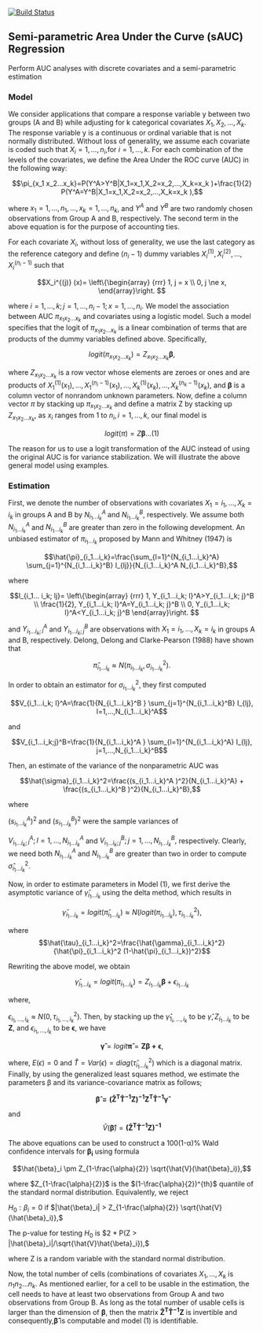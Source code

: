 [![Build Status](https://travis-ci.com/sbohora/sAUC.svg?token=shyYTzvvbsLRHsRAWXTg)](https://travis-ci.com/sbohora/sAUC)

## Semi-parametric Area Under the Curve (sAUC) Regression
Perform AUC analyses with discrete covariates and a semi-parametric estimation

### Model

We consider applications that compare a response variable y between two groups (A and B) while adjusting for k categorical covariates $X_1,X_2,...,X_k$.  The response variable y is a continuous or ordinal variable that is not normally distributed.  Without loss of generality, we assume each covariate is coded such that $X_i=1,...,n_i$,for $i=1,...,k$. For each combination of the levels of the covariates, we define the Area Under the ROC curve (AUC) in the following way:

$$\pi_{x_1 x_2...x_k}=P(Y^A>Y^B|X_1=x_1,X_2=x_2,...,X_k=x_k )+\frac{1}{2} P(Y^A=Y^B|X_1=x_1,X_2=x_2,...,X_k=x_k ),$$

where $x_1=1,...,n_1,...,x_k=1,...,n_k$, and $Y^A$ and $Y^B$ are two randomly chosen observations from Group A and B, respectively.  The second term in the above equation is for the purpose of accounting ties.

For each covariate $X_i$, without loss of generality, we use the last category as the reference category and define ($n_i-1$) dummy variables $X_i^{(1)},X_i^{(2)},...,X_i^{(n_i-1)}$ such that 

$$X_i^{(j)} (x)= \left\{\begin{array}
{rrr}
1, j = x \\
0, j \ne x,
\end{array}\right.
$$

where $i=1,...,k; j=1,...,n_i-1; x=1,...,n_i$.   We model the association between AUC $\pi_{x_1 x_2...x_k}$ and covariates using a logistic model.  Such a model specifies that the logit of $\pi_{x_1 x_2...x_k}$ is a linear combination of terms that are products of the dummy variables defined above.  Specifically,

$$logit(\pi_{x_1 x_2...x_k } )=Z_{x_1 x_2...x_k} \boldsymbol{\beta},$$ 

where $Z_{x_1 x_2...x_k}$ is a row vector whose elements are zeroes or ones and are products of $X_1^{(1)} (x_1 ),...,X_1^{(n_i-1) } (x_1),...,X_k^{(1)} (x_k),...,X_k^{(n_k-1)} (x_k)$, and $\boldsymbol{\beta}$ is a column vector of nonrandom unknown parameters.  Now, define a column vector $\pi$ by stacking up $\pi_{x_1 x_2...x_k}$ and define a matrix Z by stacking up $Z_{x_1 x_2...x_k}$, as $x_i$ ranges from 1 to $n_i, i=1,...,k$, our final model is  

$$logit(\pi)=Z\boldsymbol{\beta} ...(1)$$

The reason for us to use a logit transformation of the AUC instead of using the original AUC is for variance stabilization.  We will illustrate the above general model using examples.


### Estimation

First, we denote the number of observations with covariates $X_1=i_1,...,X_k=i_k$ in groups A and B by $N_{i_1...i_k}^A$ and $N_{i_1...i_k}^B$, respectively.  We assume both $N_{i_1...i_k}^A$ and $N_{i_1...i_k}^B$ are greater than zero in the following development.  An unbiased estimator of $\pi_{i_1...i_k}$ proposed by Mann and Whitney (1947) is

$$\hat{\pi}_{i_1...i_k}=\frac{\sum_{l=1}^{N_{i_1...i_k}^A} \sum_{j=1}^{N_{i_1...i_k}^B} I_{lj}}{N_{i_1...i_k}^A N_{i_1...i_k}^B},$$

where 

$$I_{i_1... i_k; lj}= \left\{\begin{array}
{rrr}
1, Y_{i_1...i_k; l}^A>Y_{i_1...i_k; j}^B \\
\frac{1}{2}, Y_{i_1...i_k; l}^A=Y_{i_1...i_k; j}^B \\
0, Y_{i_1...i_k; l}^A<Y_{i_1...i_k; j}^B
\end{array}\right.
$$

and $Y_{i_1...i_k; l}^A$ and $Y_{i_1...i_k; j}^B$ are observations with $X_1=i_1,...,X_k=i_k$ in groups A and B, respectively.  Delong, Delong and Clarke-Pearson (1988) have shown that 

$$\hat{\pi}_{i_1...i_k} \approx N(\pi_{i_1...i_k},\sigma_{i_1...i_k}^2).$$	

In order to obtain an estimator for $\sigma_{i_1...i_k}^2$, they first computed

$$V_{i_1...i_k; l}^A=\frac{1}{N_{i_1...i_k}^B } \sum_{j=1}^{N_{i_1...i_k}^B} I_{lj},  	l=1,...,N_{i_1...i_k}^A$$

and

$$V_{i_1...i_k;j}^B=\frac{1}{N_{i_1...i_k}^A } \sum_{l=1}^{N_{i_1...i_k}^A} I_{lj},  	j=1,...,N_{i_1...i_k}^B$$

Then, an estimate of the variance of the nonparametric AUC was

$$\hat{\sigma}_{i_1...i_k}^2=\frac{(s_{i_1...i_k}^A )^2}{N_{i_1...i_k}^A} + \frac{(s_{i_1...i_k}^B )^2}{N_{i_1...i_k}^B},$$

where 

$(s_{i_1...i_k}^A )^2$ and $(s_{i_1...i_k}^B )^2$ were the sample variances of 

$V_{i_1...i_k; l}^A; l=1,...,N_{i_1...i_k}^A$ and $V_{i_1...i_k; j}^B; j=1,...,N_{i_1...i_k}^B,$ respectively.  Clearly, we need both $N_{i_1...i_k}^A$ and $N_{i_1...i_k}^B$ are greater than two in order to compute $\hat{\sigma}_{i_1...i_k}^2$.

Now, in order to estimate parameters in Model (1), we first derive the asymptotic variance of $\hat{\gamma}_{i_1...i_k}$ using the delta method, which results in

$$\hat{\gamma}_{i_1...i_k}=logit(\hat{\pi}_{i_1...i_k}) \approx N(logit(\pi_{i_1...i_k}),\tau_{i_1...i_k}^2),$$

where $$\hat{\tau}_{i_1...i_k}^2=\frac{\hat{\gamma}_{i_1...i_k}^2}{\hat{\pi}_{i_1...i_k}^2  (1-\hat{\pi}_{i_1...i_k})^2}$$ 

Rewriting the above model, we obtain

$$\hat{\gamma}_{i_1...i_k}=logit(\pi_{i_1...i_k }) =Z_{i_1...i_k} \boldsymbol{\beta} + \epsilon_{i_1...i_k}$$
         
where, 

$\epsilon_{i_1,...,i_k} \approx N(0,\tau_{i_1,...,i_k}^2)$.  Then, by stacking up the $\hat{\gamma}_{1_i,...,i_k}$ to be 
$\hat{\gamma}, Z_{i_1...i_k}$ to be $\boldsymbol{Z}$, and $\epsilon_{i_1,...,i_k}$ to be 
$\boldsymbol{\epsilon}$, we have

$$\boldsymbol{\hat{\gamma}} =logit \boldsymbol{\hat{\pi}} = \boldsymbol{Z\beta + \epsilon},$$ 

where, $E(\epsilon)=0$ and $\hat{T}=Var(\epsilon)=diag(\hat{\tau}_{i_1... i_k}^2)$ which is a diagonal matrix.  Finally, by using the generalized least squares method, we estimate the parameters β  and its variance-covariance matrix as follows;

$$\boldsymbol{\hat{\beta} ={(\hat{Z}^T  \hat{T}^{-1}  Z)}^{-1} Z^T  \hat{T}^{-1} \hat{\gamma}}$$		

and
$$\hat{V}(\boldsymbol{\hat{\beta}}) = \boldsymbol{{(\hat{Z}^T  \hat{T}^{-1}  Z)}^{-1}}$$

The above equations can be used to construct a 100(1-α)% Wald confidence intervals for $\boldsymbol{\beta_i}$ using formula

$$\hat{\beta}_i \pm Z_{1-\frac{\alpha}{2}} \sqrt{\hat{V}(\hat{\beta}_i)},$$

where $Z_{1-\frac{\alpha}{2}}$ is the $(1-\frac{\alpha}{2})^{th}$ quantile of the standard normal distribution.  Equivalently, we reject 

$H_0:\beta_i = 0$  if $|\hat{\beta}_i| > Z_{1-\frac{\alpha}{2}} \sqrt{\hat{V}(\hat{\beta}_i)},$

The p-value for testing $H_0$ is $2 * P(Z > |\hat{\beta}_i|/\sqrt{\hat{V}\hat{\beta}_i}),$


where Z is a random variable with the standard normal distribution.

Now, the total number of cells (combinations of covariates $X_1,...,X_k$ is $n_1 n_2...n_k$. As mentioned earlier, for a cell to be usable in the estimation, the cell needs to have at least two observations from Group A and two observations from Group B.  As long as the total number of usable cells is larger than the dimension of $\boldsymbol{\beta}$, then the matrix ${\boldsymbol{\hat{Z}^T  \hat{T}^{-1}  Z}}$ is invertible and consequently,$\boldsymbol{\hat{\beta}}$ is computable and model (1) is identifiable.


